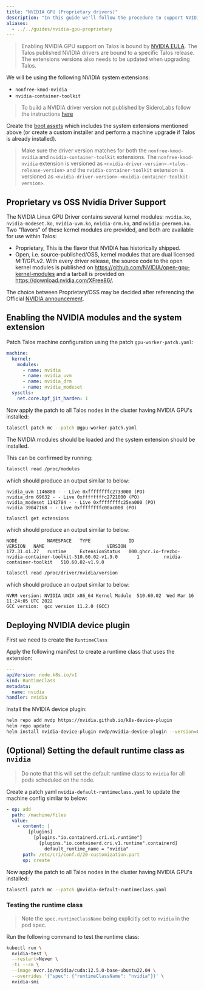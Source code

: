 ```yaml
---
title: "NVIDIA GPU (Proprietary drivers)"
description: "In this guide we'll follow the procedure to support NVIDIA GPU using proprietary drivers on Talos."
aliases:
  - ../../guides/nvidia-gpu-proprietary
---
```


> Enabling NVIDIA GPU support on Talos is bound by [NVIDIA EULA](https://www.nvidia.com/en-us/drivers/nvidia-license/).
> The Talos published NVIDIA drivers are bound to a specific Talos release.
> The extensions versions also needs to be updated when upgrading Talos.

We will be using the following NVIDIA system extensions:

- `nonfree-kmod-nvidia`
- `nvidia-container-toolkit`

> To build a NVIDIA driver version not published by SideroLabs follow the instructions [here](./nvidia-gpu-proprietary)

Create the [boot assets](../../platform-specific-installations/boot-assets) which includes the system extensions mentioned above (or create a custom installer and perform a machine upgrade if Talos is already installed).

> Make sure the driver version matches for both the `nonfree-kmod-nvidia` and `nvidia-container-toolkit` extensions.
> The `nonfree-kmod-nvidia` extension is versioned as `<nvidia-driver-version>-<talos-release-version>` and the `nvidia-container-toolkit` extension is versioned as `<nvidia-driver-version>-<nvidia-container-toolkit-version>`.

## Proprietary vs OSS Nvidia Driver Support

The NVIDIA Linux GPU Driver contains several kernel modules: `nvidia.ko`, `nvidia-modeset.ko`, `nvidia-uvm.ko`, `nvidia-drm.ko`, and `nvidia-peermem.ko`.
Two "flavors" of these kernel modules are provided, and both are available for use within Talos:

- Proprietary, This is the flavor that NVIDIA has historically shipped.
- Open, i.e. source-published/OSS, kernel modules that are dual licensed MIT/GPLv2.
  With every driver release, the source code to the open kernel modules is published on https://github.com/NVIDIA/open-gpu-kernel-modules and a tarball is provided on https://download.nvidia.com/XFree86/.

The choice between Proprietary/OSS may be decided after referencing the Official [NVIDIA announcement](https://developer.nvidia.com/blog/nvidia-transitions-fully-towards-open-source-gpu-kernel-modules/).

## Enabling the NVIDIA modules and the system extension

Patch Talos machine configuration using the patch `gpu-worker-patch.yaml`:

```yaml
machine:
  kernel:
    modules:
      - name: nvidia
      - name: nvidia_uvm
      - name: nvidia_drm
      - name: nvidia_modeset
  sysctls:
    net.core.bpf_jit_harden: 1
```

Now apply the patch to all Talos nodes in the cluster having NVIDIA GPU's installed:

```bash
talosctl patch mc --patch @gpu-worker-patch.yaml
```

The NVIDIA modules should be loaded and the system extension should be installed.

This can be confirmed by running:

```bash
talosctl read /proc/modules
```

which should produce an output similar to below:

```text
nvidia_uvm 1146880 - - Live 0xffffffffc2733000 (PO)
nvidia_drm 69632 - - Live 0xffffffffc2721000 (PO)
nvidia_modeset 1142784 - - Live 0xffffffffc25ea000 (PO)
nvidia 39047168 - - Live 0xffffffffc00ac000 (PO)
```

```bash
talosctl get extensions
```

which should produce an output similar to below:

```text
NODE           NAMESPACE   TYPE              ID                                                                 VERSION   NAME                       VERSION
172.31.41.27   runtime     ExtensionStatus   000.ghcr.io-frezbo-nvidia-container-toolkit-510.60.02-v1.9.0       1         nvidia-container-toolkit   510.60.02-v1.9.0
```

```bash
talosctl read /proc/driver/nvidia/version
```

which should produce an output similar to below:

```text
NVRM version: NVIDIA UNIX x86_64 Kernel Module  510.60.02  Wed Mar 16 11:24:05 UTC 2022
GCC version:  gcc version 11.2.0 (GCC)
```

## Deploying NVIDIA device plugin

First we need to create the `RuntimeClass`

Apply the following manifest to create a runtime class that uses the extension:

```yaml
---
apiVersion: node.k8s.io/v1
kind: RuntimeClass
metadata:
  name: nvidia
handler: nvidia
```

Install the NVIDIA device plugin:

```bash
helm repo add nvdp https://nvidia.github.io/k8s-device-plugin
helm repo update
helm install nvidia-device-plugin nvdp/nvidia-device-plugin --version=0.13.0 --set=runtimeClassName=nvidia
```

## (Optional) Setting the default runtime class as `nvidia`

> Do note that this will set the default runtime class to `nvidia` for all pods scheduled on the node.

Create a patch yaml `nvidia-default-runtimeclass.yaml` to update the machine config similar to below:

```yaml
- op: add
  path: /machine/files
  value:
    - content: |
        [plugins]
          [plugins."io.containerd.cri.v1.runtime"]
            [plugins."io.containerd.cri.v1.runtime".containerd]
              default_runtime_name = "nvidia"
      path: /etc/cri/conf.d/20-customization.part
      op: create
```

Now apply the patch to all Talos nodes in the cluster having NVIDIA GPU's installed:

```bash
talosctl patch mc --patch @nvidia-default-runtimeclass.yaml
```

### Testing the runtime class

> Note the `spec.runtimeClassName` being explicitly set to `nvidia` in the pod spec.

Run the following command to test the runtime class:

```bash
kubectl run \
  nvidia-test \
  --restart=Never \
  -ti --rm \
  --image nvcr.io/nvidia/cuda:12.5.0-base-ubuntu22.04 \
  --overrides '{"spec": {"runtimeClassName": "nvidia"}}' \
  nvidia-smi
```
